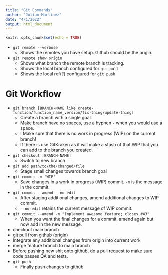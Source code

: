 ```yaml
---
title: "Git Commands"
author: "Julian Martinez"
date: "4/1/2022"
output: html_document
---
```


```r
knitr::opts_chunk$set(echo = TRUE)
```

-   `git remote --verbose`
    -   Shows the remotes you have setup. Github should be the origin.
-   `git remote show origin`
    -   Shows what branch the remote branch is tracking.
    -   Shows the local branch configured for `git pull`
    -   Shows the local ref(?) configured for `git push`

# Git Workflow

-   `git branch [BRANCH-NAME like create-function/function_name_version/fix-thing/update-thing]`
    -   Create a branch with a single goal.
    -   Make branch have no spaces, use a hyphen `-` when you would use a space.
    -   ! Make sure that there is no work in progress (WIP) on the current branch!
    -   If there is use GitKraken as it will make a stash of that WIP that you can
        add to the branch you created.
-   `git checkout [BRANCH-NAME]`
    -   Switch to new branch
-   `git add path/to/the/changed/file`
    -   Stage small changes towards branch goal
-   `git commit -m "WIP"`
    -   Save changes in a work in progress (WIP) commit. `-m` is the message in
        the commit.
-   `git commit --amend --no-edit`
    -   After staging additional changes, amend additional changes to WIP commit.
    -   `--no-edit` retains the current message of WIP commit.
-   `git commit --amend -m "Implement awesome feature; closes #43"`
    -   When you want the final changes for a commit, amend again but now add in
        the new message.
-   checkout main branch
-   git pull from github (origin)
-   Integrate any additional changes from origin into current work
-   merge feature branch to main branch
-   Before pushing new shit onto github, do a pull request to make sure code
    passes QA and tests.
-   `git push`
    -   Finally push changes to github
